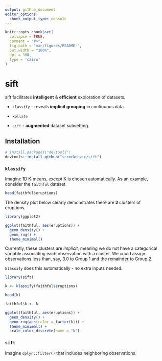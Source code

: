```yaml
---
output: github_document
editor_options: 
  chunk_output_type: console
---
```


<!-- README.md is generated from README.Rmd. Please edit that file -->

```r
knitr::opts_chunk$set(
  collapse = TRUE,
  comment = "#>",
  fig.path = "man/figures/README-",
  out.width = "100%",
  dpi = 300,
  type = 'cairo'
)
```

# sift

<!-- badges: start -->
<!-- badges: end -->

sift facilitates **intelligent** & **efficient** exploration of datasets.

* `klassify` - reveals **implicit grouping** in continuous data.

* `kollate`

* `sift` - **augmented** dataset subsetting.

## Installation

``` r
# install.packages("devtools")
devtools::install_github("sccmckenzie/sift")
```

### `klassify`

Imagine 1D K-means, except K is chosen automatically. As an example, consider the `faithful` dataset. 

```r
head(faithful$eruptions)
```

The density plot below clearly demonstrates there are **2** clusters of eruptions.

```r
library(ggplot2)

ggplot(faithful, aes(eruptions)) +
  geom_density() +
  geom_rug() +
  theme_minimal()
```

Currently, these clusters are *implicit*, meaning we do not have a categorical variable associating each observation with a cluster. We could assign observations less than, say, 3.0 to Group 1 and the remainder to Group 2.

`klassify` does this automatically - no extra inputs needed.

```r
library(sift)

k <- klassify(faithful$eruptions)

head(k)
```


```r
faithful$k <- k

ggplot(faithful, aes(eruptions)) +
  geom_density() +
  geom_rug(aes(color = factor(k))) +
  theme_minimal() +
  scale_color_discrete(name = "k")
```


### `sift`

Imagine `dplyr::filter()` that includes neighboring observations.
